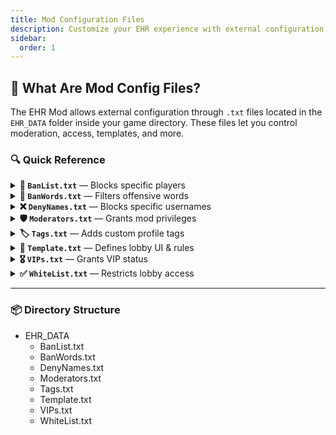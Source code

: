```yaml
---
title: Mod Configuration Files
description: Customize your EHR experience with external configuration files.
sidebar:
  order: 1
---
```


## 📁 What Are Mod Config Files?

The EHR Mod allows external configuration through `.txt` files located in the `EHR_DATA` folder inside your game directory. These files let you control moderation, access, templates, and more.

### 🔍 Quick Reference

<details>
<summary><strong>📄 <code>BanList.txt</code></strong> — Blocks specific players</summary>

- **Purpose:** Prevents certain players from joining.
- **Format:** `(FriendCode, PUID, Name)` — comma-separated  
- **Example:**  
  `player#1234, abc9876543, griefname`

</details>

<details>
<summary><strong>🚫 <code>BanWords.txt</code></strong> — Filters offensive words</summary>

- **Purpose:** Censors unwanted or inappropriate words.
- **Format:** One word per line  
- **Example:**  
  `badword`

</details>

<details>
<summary><strong>❌ <code>DenyNames.txt</code></strong> — Blocks specific usernames</summary>

- **Purpose:** Blocks specific player names from use.
- **Format:** One name per line  
- **Example:**  
  `trollname`

</details>

<details>
<summary><strong>🛡️ <code>Moderators.txt</code></strong> — Grants mod privileges</summary>

- **Purpose:** Allows listed users to access moderator tools.
- **Format:** `(FriendCode)`  
- **Example:**  
  `moduser#7777`

</details>

<details>
<summary><strong>🏷️ <code>Tags.txt</code></strong> — Adds custom profile tags</summary>

- **Purpose:** Assigns visual tags to players.
- **Format:** `(FriendCode = RichTextTag)`  
- **Example:**  
  `user#1111=<#ffaa00ff>Streamer 🎥</color>`

</details>

<details>
<summary><strong>📝 <code>Template.txt</code></strong> — Defines lobby UI & rules</summary>

- **Purpose:** Customizes lobby greeting, rules, and messages.
- **Format:** `(Key = RichTextValue)` — supports rich-text tags  
- **Example:**  
  `welcome=<b>Welcome!</b>`

</details>

<details>
<summary><strong>🎖️ <code>VIPs.txt</code></strong> — Grants VIP status</summary>

- **Purpose:** Adds users to VIP list (cosmetics, perks).
- **Format:** `(FriendCode)`  
- **Example:**  
  `vip#8888`

</details>

<details>
<summary><strong>✅ <code>WhiteList.txt</code></strong> — Restricts lobby access</summary>

- **Purpose:** Only listed players can join the lobby.
- **Format:** `(FriendCode)`  
- **Example:**  
  `trusted#4444`

</details>

---

### 📦 Directory Structure

<FileTree>

- EHR_DATA
  - BanList.txt
  - BanWords.txt
  - DenyNames.txt
  - Moderators.txt
  - Tags.txt
  - Template.txt
  - VIPs.txt
  - WhiteList.txt

</FileTree>